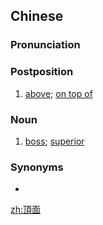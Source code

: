 {{also|顶面}}
==Chinese==
{{zh-forms|s=顶面}}

===Pronunciation===
{{zh-pron
|h=pfs=táng-mien
|mn=téng-bīn
|cat=postp,n
}}

===Postposition===
{{zh-post}}

# {{lb|zh|Min Nan}} [[above]]; [[on top of]]

===Noun===
{{zh-noun}}

# {{lb|zh|Min Nan}} [[boss]]; [[superior]]

===Synonyms===
* {{zh-l|頂頭}}

[[zh:頂面]]